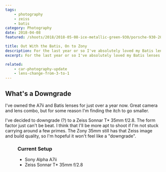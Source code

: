 ```yaml
---
tags:
    - photography
    - zeiss
    - batis
category: Photography
date: 2018-04-08
featured: /shoots/2018/2018-05-08-ice-metallic-green-930/porsche-930-2018_003.jpg

title: Out With the Batis, On to Zony
description: For the last year or so I've absolutely loved my Batis lenses. However, I think it's time for a change to the Sony Zeiss
excerpt: For the last year or so I've absolutely loved my Batis lenses. However, I think it's time for a change to the Sony Zeiss. The whole point of going mirrorless was to keep size and weight down as much as possible. I'm really liking the design of the Sony Zeiss 35mm f/2.8. The Batis lenses aren't heavy per se, but they can't compare to the 35mm.

related:
    - car-photography-update
    - lens-change-from-3-to-1
---
```



## What's a Downgrade

I've owned the A7ii and Batis lenses for just over a year now. Great camera and lens combo, but for some reason I'm finding the itch to go smaller.

I've decided to downgrade (?) to a Zeiss Sonnar T\* 35mm f/2.8. The form factor just can't be beat. I think that I'll be more apt to shoot if I'm not stuck carrying around a few primes. The Zony 35mm still has that Zeiss image and build quality, so I'm hopeful it won't feel like a "downgrade".

<Figure src="/shoots/2018/2018-05-08-ice-metallic-green-930/porsche-930-2018_008.jpg" />

### Current Setup

-   Sony Alpha A7ii
-   Zeiss Sonnar T\* 35mm f/2.8
